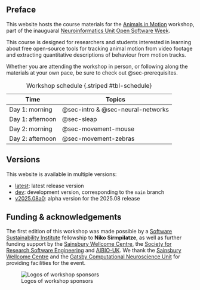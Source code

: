 ## Preface {.unnumbered}

This website hosts the course materials for the [Animals in Motion](https://neuroinformatics.dev/open-software-week/animals-in-motion.html) workshop,
part of the inauguaral [Neuroinformatics Unit Open Software Week](https://neuroinformatics.dev/open-software-week/index.html).

::: {.callout-note title="Target audience"}
This course is designed for researchers and students interested in learning about free open-source tools for tracking animal motion from video footage and extracting quantitative descriptions of behaviour from motion tracks.
:::

Whether you are attending the workshop in person, or following along the materials at your own pace, be sure to check out @sec-prerequisites.

| Time | Topics |
|------|--------|
| Day 1: morning | @sec-intro & @sec-neural-networks |
| Day 1: afternoon | @sec-sleap |
| Day 2: morning | @sec-movement-mouse |
| Day 2: afternoon | @sec-movement-zebras |

: Workshop schedule {.striped #tbl-schedule}

## Versions

This website is available in multiple versions:

- [latest](https://animals-in-motion.neuroinformatics.dev/latest/): latest release version
- [dev](https://animals-in-motion.neuroinformatics.dev/dev/): development version, corresponding to the `main` branch
- [v2025.08a0](https://animals-in-motion.neuroinformatics.dev/v2025.08a0/): alpha version for the 2025.08 release

## Funding & acknowledgements

The first edition of this workshop was made possible by a [Software Sustainability Institute](https://www.software.ac.uk/) fellowship to **Niko Sirmpilatze**, as well as further funding support by the [Sainsbury Wellcome Centre](https://www.sainsburywellcome.org/), the [Society for Research Software Engineering](https://society-rse.org/) and [AIBIO-UK](https://aibio.ac.uk/). We thank the [Sainsbury Wellcome Centre](https://www.sainsburywellcome.org/) and the [Gatsby Computational Neuroscience Unit](https://www.ucl.ac.uk/gatsby/gatsby-computational-neuroscience-unit) for providing facilities for the event.

![Logos of workshop sponsors](img/sponsor-logos.png)